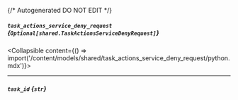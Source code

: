 {/* Autogenerated DO NOT EDIT  */}

##### `task_actions_service_deny_request` *{`Optional[shared.TaskActionsServiceDenyRequest]`}*
<Collapsible content={() => import('/content/models/shared/task_actions_service_deny_request/python.mdx')}>
</Collapsible>

---
##### `task_id` *{`str`}*

